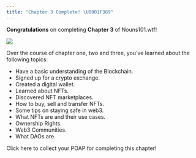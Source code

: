 ```yaml
---
title: "Chapter 3 Complete! \U0001F389"
---
```


**Congratulations** on completing **Chapter 3** of Nouns101.wtf!

![](/assets/lil-classroom.webp)

Over the course of chapter one, two and three, you’ve learned about the following topics:

* Have a basic understanding of the Blockchain.
* Signed up for a crypto exchange.
* Created a digital wallet.
* Learned about NFTs.
* Discovered NFT marketplaces.
* How to buy, sell and transfer NFTs.
* Some tips on staying safe in web3.
* What NFTs are and their use cases.
* Ownership Rights.
* Web3 Communities.
* What DAOs are.

Click here to collect your POAP for completing this chapter!
